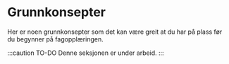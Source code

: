 
# Grunnkonsepter

Her er noen grunnkonsepter som det kan være greit at du har på plass før du begynner på fagopplæringen.

:::caution TO-DO
Denne seksjonen er under arbeid.
:::

<DocCardList />

